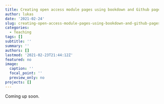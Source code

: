 ```yaml
---
title: Creating open access module pages using bookdown and Github pages
author: lukas
date: '2021-02-24'
slug: creating-open-access-module-pages-using-bookdown-and-github-pages
categories:
  - Teaching
tags: []
subtitle: ''
summary: ''
authors: []
lastmod: '2021-02-23T21:44:12Z'
featured: no
image:
  caption: ''
  focal_point: ''
  preview_only: no
projects: []
---
```


Coming up soon.